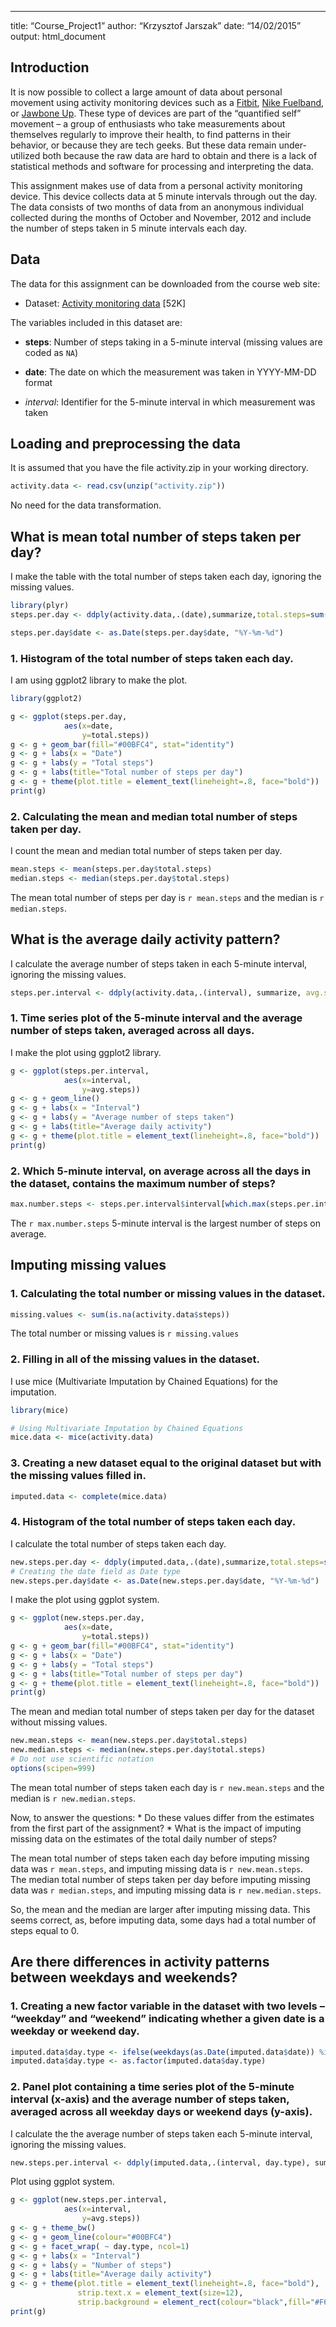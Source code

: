 ---
title: "Course_Project1"
author: "Krzysztof Jarszak"
date: "14/02/2015"
output: html_document

## Introduction

It is now possible to collect a large amount of data about personal
movement using activity monitoring devices such as a
[Fitbit](http://www.fitbit.com), [Nike
Fuelband](http://www.nike.com/us/en_us/c/nikeplus-fuelband), or
[Jawbone Up](https://jawbone.com/up). These type of devices are part of
the "quantified self" movement -- a group of enthusiasts who take
measurements about themselves regularly to improve their health, to
find patterns in their behavior, or because they are tech geeks. But
these data remain under-utilized both because the raw data are hard to
obtain and there is a lack of statistical methods and software for
processing and interpreting the data.

This assignment makes use of data from a personal activity monitoring
device. This device collects data at 5 minute intervals through out the
day. The data consists of two months of data from an anonymous
individual collected during the months of October and November, 2012
and include the number of steps taken in 5 minute intervals each day.

## Data

The data for this assignment can be downloaded from the course web
site:

* Dataset: [Activity monitoring data](https://d396qusza40orc.cloudfront.net/repdata%2Fdata%2Factivity.zip) [52K]

The variables included in this dataset are:

* **steps**: Number of steps taking in a 5-minute interval (missing
    values are coded as `NA`)

* **date**: The date on which the measurement was taken in YYYY-MM-DD
    format

* *interval*: Identifier for the 5-minute interval in which measurement was taken

## Loading and preprocessing the data  

It is assumed that you have the file activity.zip in your working directory.  

```r
activity.data <- read.csv(unzip("activity.zip"))
```

No need for the data transformation.


## What is mean total number of steps taken per day?  

I make the  table with the total number of steps taken each day, ignoring the missing values.  

```r
library(plyr)
steps.per.day <- ddply(activity.data,.(date),summarize,total.steps=sum(steps, na.rm=TRUE))

steps.per.day$date <- as.Date(steps.per.day$date, "%Y-%m-%d")
```

### 1\. Histogram of the total number of steps taken each day.  

I am using ggplot2 library to make the plot.

```r
library(ggplot2)

g <- ggplot(steps.per.day, 
            aes(x=date, 
                y=total.steps))
g <- g + geom_bar(fill="#00BFC4", stat="identity")
g <- g + labs(x = "Date") 
g <- g + labs(y = "Total steps") 
g <- g + labs(title="Total number of steps per day")
g <- g + theme(plot.title = element_text(lineheight=.8, face="bold"))
print(g)
```

### 2\. Calculating the mean and median total number of steps taken per day.  

I count the mean and median total number of steps taken per day.

```r
mean.steps <- mean(steps.per.day$total.steps)
median.steps <- median(steps.per.day$total.steps)
```
The mean total number of steps per day is `r mean.steps` and the median is `r median.steps`. 


## What is the average daily activity pattern?

I calculate  the average number of steps taken in each 5-minute interval, ignoring the missing values.  
```r
steps.per.interval <- ddply(activity.data,.(interval), summarize, avg.steps=mean(steps, na.rm=TRUE))
```

### 1\. Time series plot of the 5-minute interval and the average number of steps taken, averaged across all days.

I make the plot using ggplot2 library.

```r
g <- ggplot(steps.per.interval, 
            aes(x=interval, 
                y=avg.steps))
g <- g + geom_line()
g <- g + labs(x = "Interval") 
g <- g + labs(y = "Average number of steps taken") 
g <- g + labs(title="Average daily activity")
g <- g + theme(plot.title = element_text(lineheight=.8, face="bold"))
print(g)
```

### 2\. Which 5-minute interval, on average across all the days in the dataset, contains the maximum number of steps?

```r
max.number.steps <- steps.per.interval$interval[which.max(steps.per.interval$avg.steps)]
```
The `r max.number.steps` 5-minute interval is  the largest number of steps on average. 

## Imputing missing values

### 1\. Calculating the total number or missing values in the dataset.  
```r
missing.values <- sum(is.na(activity.data$steps))
```
The total number or missing values is ```r missing.values```

### 2\. Filling in all of the missing values in the dataset.  

I use mice (Multivariate Imputation by Chained Equations) for the imputation.  
```r
library(mice)

# Using Multivariate Imputation by Chained Equations
mice.data <- mice(activity.data)

```

### 3\. Creating a new dataset equal to the original dataset but with the missing values filled in.  
```r
imputed.data <- complete(mice.data)
```

### 4\. Histogram of the total number of steps taken each day.  

I calculate the total number of steps taken each day.  
```r
new.steps.per.day <- ddply(imputed.data,.(date),summarize,total.steps=sum(steps))
# Creating the date field as Date type
new.steps.per.day$date <- as.Date(new.steps.per.day$date, "%Y-%m-%d")
```

I make the plot using ggplot system.

```r
g <- ggplot(new.steps.per.day, 
            aes(x=date, 
                y=total.steps))
g <- g + geom_bar(fill="#00BFC4", stat="identity")
g <- g + labs(x = "Date") 
g <- g + labs(y = "Total steps") 
g <- g + labs(title="Total number of steps per day")
g <- g + theme(plot.title = element_text(lineheight=.8, face="bold"))
print(g)
```

The mean and median total number of steps taken per day for the dataset without missing values.
```r
new.mean.steps <- mean(new.steps.per.day$total.steps)
new.median.steps <- median(new.steps.per.day$total.steps)
# Do not use scientific notation
options(scipen=999)
```
The mean total number of steps taken each day is `r new.mean.steps` and the median is `r new.median.steps`. 

Now, to answer the questions: 
* Do these values differ from the estimates from the first part of the assignment? 
* What is the impact of imputing missing data on the estimates of the total daily number of steps?

The mean total number of steps taken each day before imputing missing data was `r mean.steps`, and imputing missing data is `r new.mean.steps`.  
The median total number of steps taken per day before imputing missing data was `r median.steps`, and imputing missing data is `r new.median.steps`.  

So, the mean and the median are larger after imputing missing data. This seems correct, as, before imputing data, some days had a total number of steps equal to 0.

## Are there differences in activity patterns between weekdays and weekends?

### 1\. Creating a new factor variable in the dataset with two levels -- "weekday" and "weekend" indicating whether a given date is a weekday or weekend day.
```r
imputed.data$day.type <- ifelse(weekdays(as.Date(imputed.data$date)) %in% c("Saturday","Sunday"), "weekend", "weekday")
imputed.data$day.type <- as.factor(imputed.data$day.type)
```

### 2\. Panel plot containing a time series plot of the 5-minute interval (x-axis) and the average number of steps taken, averaged across all weekday days or weekend days (y-axis).

I calculate the  the average number of steps taken each 5-minute interval, ignoring the missing values.  
```r
new.steps.per.interval <- ddply(imputed.data,.(interval, day.type), summarize, avg.steps=mean(steps, na.rm=TRUE))
```

Plot using ggplot system. 
```r
g <- ggplot(new.steps.per.interval, 
            aes(x=interval, 
                y=avg.steps))
g <- g + theme_bw()
g <- g + geom_line(colour="#00BFC4")
g <- g + facet_wrap( ~ day.type, ncol=1)
g <- g + labs(x = "Interval") 
g <- g + labs(y = "Number of steps") 
g <- g + labs(title="Average daily activity")
g <- g + theme(plot.title = element_text(lineheight=.8, face="bold"),
               strip.text.x = element_text(size=12),
               strip.background = element_rect(colour="black",fill="#F6E3CE"))
print(g)
```
